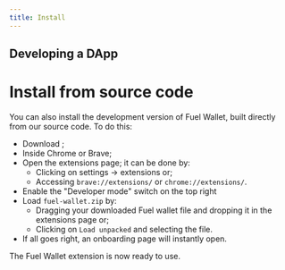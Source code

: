 ```yaml
---
title: Install
---
```


<InstallSection />

## Developing a DApp

<SDKSection />

# Install from source code

You can also install the development version of Fuel Wallet, built directly from our source code. To do this:

- Download <DownloadWalletZip />;
- Inside Chrome or Brave;
- Open the extensions page; it can be done by:
  - Clicking on settings -> extensions or;
  - Accessing `brave://extensions/` or `chrome://extensions/`.
- Enable the "Developer mode" switch on the top right
- Load `fuel-wallet.zip` by:
  - Dragging your downloaded Fuel wallet file and dropping it in the extensions page or;
  - Clicking on `Load unpacked` and selecting the file.
- If all goes right, an onboarding page will instantly open.

The Fuel Wallet extension is now ready to use.

<WalletVersions />